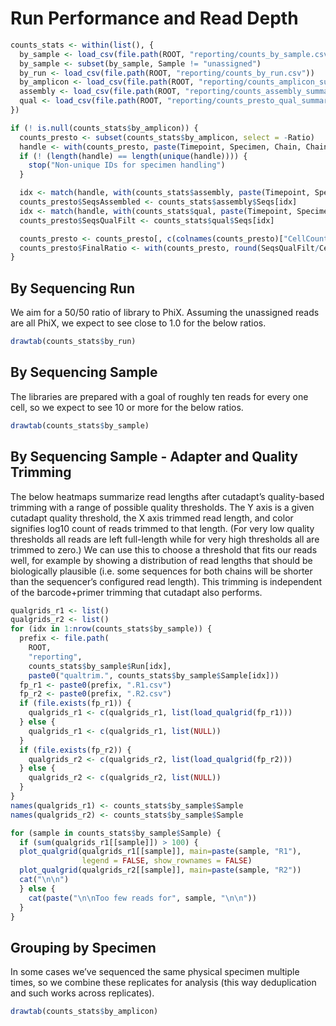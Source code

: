 # Run Performance and Read Depth

```r
counts_stats <- within(list(), {
  by_sample <- load_csv(file.path(ROOT, "reporting/counts_by_sample.csv"))
  by_sample <- subset(by_sample, Sample != "unassigned")
  by_run <- load_csv(file.path(ROOT, "reporting/counts_by_run.csv"))
  by_amplicon <- load_csv(file.path(ROOT, "reporting/counts_amplicon_summary.csv"))
  assembly <- load_csv(file.path(ROOT, "reporting/counts_assembly_summary.csv"))
  qual <- load_csv(file.path(ROOT, "reporting/counts_presto_qual_summary.csv"))
})
```

```r
if (! is.null(counts_stats$by_amplicon)) {
  counts_presto <- subset(counts_stats$by_amplicon, select = -Ratio)
  handle <- with(counts_presto, paste(Timepoint, Specimen, Chain, ChainType))
  if (! (length(handle) == length(unique(handle)))) {
    stop("Non-unique IDs for specimen handling")
  }

  idx <- match(handle, with(counts_stats$assembly, paste(Timepoint, Specimen, Chain, ChainType)))
  counts_presto$SeqsAssembled <- counts_stats$assembly$Seqs[idx]
  idx <- match(handle, with(counts_stats$qual, paste(Timepoint, Specimen, Chain, ChainType)))
  counts_presto$SeqsQualFilt <- counts_stats$qual$Seqs[idx]

  counts_presto <- counts_presto[, c(colnames(counts_presto)["CellCount" != colnames(counts_presto)], "CellCount")]
  counts_presto$FinalRatio <- with(counts_presto, round(SeqsQualFilt/CellCount, 8))
}
```


## By Sequencing Run

We aim for a 50/50 ratio of library to PhiX. Assuming the unassigned reads are
all PhiX, we expect to see close to 1.0 for the below ratios.

```r
drawtab(counts_stats$by_run)
```

## By Sequencing Sample

The libraries are prepared with a goal of roughly ten reads for every one cell,
so we expect to see 10 or more for the below ratios.

```r
drawtab(counts_stats$by_sample)
```

## By Sequencing Sample - Adapter and Quality Trimming

The below heatmaps summarize read lengths after cutadapt's quality-based
trimming with a range of possible quality thresholds.  The Y axis is a given
cutadapt quality threshold, the X axis trimmed read length, and color signifies
log10 count of reads trimmed to that length.  (For very low quality thresholds
all reads are left full-length while for very high thresholds all are trimmed to
zero.)  We can use this to choose a threshold that fits our reads well, for
example by showing a distribution of read lengths that should be biologically
plausible (i.e. some sequences for both chains will be shorter than the
sequencer's configured read length).  This trimming is independent of the
barcode+primer trimming that cutadapt also performs.

```r
qualgrids_r1 <- list()
qualgrids_r2 <- list()
for (idx in 1:nrow(counts_stats$by_sample)) {
  prefix <- file.path(
    ROOT,
    "reporting",
    counts_stats$by_sample$Run[idx],
    paste0("qualtrim.", counts_stats$by_sample$Sample[idx]))
  fp_r1 <- paste0(prefix, ".R1.csv")
  fp_r2 <- paste0(prefix, ".R2.csv")
  if (file.exists(fp_r1)) {
    qualgrids_r1 <- c(qualgrids_r1, list(load_qualgrid(fp_r1)))
  } else {
    qualgrids_r1 <- c(qualgrids_r1, list(NULL))
  }
  if (file.exists(fp_r2)) {
    qualgrids_r2 <- c(qualgrids_r2, list(load_qualgrid(fp_r2)))
  } else {
    qualgrids_r2 <- c(qualgrids_r2, list(NULL))
  }
}
names(qualgrids_r1) <- counts_stats$by_sample$Sample
names(qualgrids_r2) <- counts_stats$by_sample$Sample
```

```r
for (sample in counts_stats$by_sample$Sample) {
  if (sum(qualgrids_r1[[sample]]) > 100) {
  plot_qualgrid(qualgrids_r1[[sample]], main=paste(sample, "R1"),
                legend = FALSE, show_rownames = FALSE)
  plot_qualgrid(qualgrids_r2[[sample]], main=paste(sample, "R2"))
  cat("\n\n")
  } else {
    cat(paste("\n\nToo few reads for", sample, "\n\n"))
  }
}
```


## Grouping by Specimen

In some cases we've sequenced the same physical specimen multiple times, so we 
combine these replicates for analysis (this way deduplication and such works
across replicates).

```r
drawtab(counts_stats$by_amplicon)
```
